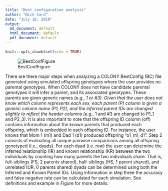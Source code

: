 ```yaml
---
title: "Best configuration analysis"
author: "Nick Sard"
date: "July 18, 2019"
output:
  md_document: default
  html_document: default
  pdf_document: default
---
```


```r
knitr::opts_chunk$set(echo = TRUE)
```

![BestConfFigure](https://github.com/ScribnerLab/SeaLampreyRapture/analysis/pedigrees/Simulations/Figure.png)

There are there major steps when analyzing a COLONY BestConfig (BC) file generated using simulated offspring genotypes where the user provides no parental genotypes. When COLONY does not have candidate parental genotypes it will infer a parent, and its associated genotypes. These parents are given generic names (e.g., *1 or #3).  Given that the user does not know which column represents each sex, each parent (P) column is given a generic column name (P1, P2), and the inferred parent IDs are changed slightly to reflect the header columns (e.g., *1 and #3 are changed to P1_1 and P2_3). It is also important to note that the offspring ID column (off) contains information about the known parents that produced each offspring, which is embedded in each offspring ID. For instance, the user knows that Mom 1 (m1) and Dad 1 (d1) produced offspring “o1_m1_d1”. Step 2 consists of evaluating all unique pairwise comparisons among all offspring genotyped (i.e., dyads).  For each dyad (i.e. row) the user can determine the inferred relationship (IR) and known relationship (KR) between the two individuals by counting how many parents the two individuals share. That is, full-siblings (FS, 2 parents shared), half-siblings (HS, 1 parent shared), and unrelated (UR, 0 parents shared) dyads can be determined using both the Inferred and Known Parent IDs. Using information in step three the accuracy and false negative rate can be calculated for each simulation. See definitions and example in Figure for more details.
